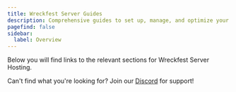 ```yaml
---
title: Wreckfest Server Guides
description: Comprehensive guides to set up, manage, and optimize your Wreckfest server.
pagefind: false
sidebar:
  label: Overview
---
```




Below you will find links to the relevant sections for Wreckfest Server Hosting.


<DirectoryListing />

Can't find what you're looking for? Join our [Discord](https://discord.gg/FN4XgbAwzr) for support!